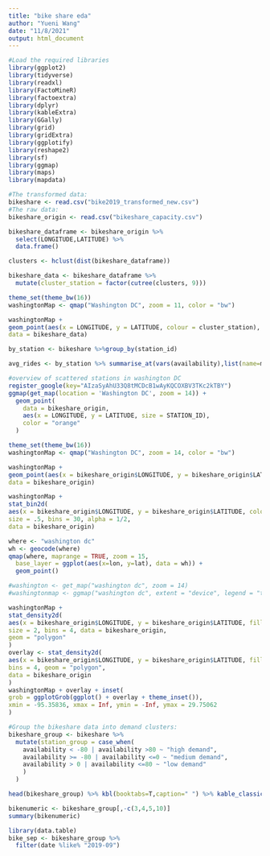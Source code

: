 ```yaml
---
title: "bike share eda"
author: "Yueni Wang"
date: "11/8/2021"
output: html_document
---
```


```r
#Load the required libraries
library(ggplot2)
library(tidyverse)
library(readxl)
library(FactoMineR)
library(factoextra)
library(dplyr)
library(kableExtra)
library(GGally)
library(grid)
library(gridExtra)
library(ggplotify)
library(reshape2)
library(sf)
library(ggmap)
library(maps)
library(mapdata)
```

```r
#The transformed data:
bikeshare <- read.csv("bike2019_transformed_new.csv")
#The raw data:
bikeshare_origin <- read.csv("bikeshare_capacity.csv")
```

```r
bikeshare_dataframe <- bikeshare_origin %>%
  select(LONGITUDE,LATITUDE) %>%
  data.frame()
```

```r
clusters <- hclust(dist(bikeshare_dataframe))
```

```r
bikeshare_data <- bikeshare_dataframe %>%
  mutate(cluster_station = factor(cutree(clusters, 9)))
```

```r
theme_set(theme_bw(16))
washingtonMap <- qmap("Washington DC", zoom = 11, color = "bw")

washingtonMap +
geom_point(aes(x = LONGITUDE, y = LATITUDE, colour = cluster_station),
data = bikeshare_data)
```


```r
by_station <- bikeshare %>%group_by(station_id)
```

```r
avg_rides <- by_station %>% summarise_at(vars(availability),list(name=mean))
```



```r
#overview of scattered stations in washington DC
register_google(key="AIzaSyAhU33Q8tMCDcB1wAyKQCOXBV3TKc2kTBY")
ggmap(get_map(location = 'Washington DC', zoom = 14)) +
  geom_point(
    data = bikeshare_origin, 
    aes(x = LONGITUDE, y = LATITUDE, size = STATION_ID), 
    color = "orange"
  )
```

```r
theme_set(theme_bw(16))
washingtonMap <- qmap("Washington DC", zoom = 14, color = "bw")

washingtonMap +
geom_point(aes(x = bikeshare_origin$LONGITUDE, y = bikeshare_origin$LATITUDE, colour = bikeshare_origin$STATION_ID, size = bikeshare_origin$STATION_ID),
data = bikeshare_origin)

washingtonMap +
stat_bin2d(
aes(x = bikeshare_origin$LONGITUDE, y = bikeshare_origin$LATITUDE, colour = bikeshare_origin$STATION_ID, size = bikeshare_origin$STATION_ID),
size = .5, bins = 30, alpha = 1/2,
data = bikeshare_origin)
```

```r
where <- "washington dc"
wh <- geocode(where)
qmap(where, maprange = TRUE, zoom = 15,
  base_layer = ggplot(aes(x=lon, y=lat), data = wh)) +
  geom_point()
```


```r

#washington <- get_map("washington dc", zoom = 14)
#washingtonmap <- ggmap("washington dc", extent = "device", legend = "topleft")

washingtonMap +
stat_density2d(
aes(x = bikeshare_origin$LONGITUDE, y = bikeshare_origin$LATITUDE, fill = ..level.., alpha = ..level..),
size = 2, bins = 4, data = bikeshare_origin,
geom = "polygon"
)
overlay <- stat_density2d(
aes(x = bikeshare_origin$LONGITUDE, y = bikeshare_origin$LATITUDE, fill = ..level.., alpha = ..level..),
bins = 4, geom = "polygon",
data = bikeshare_origin
)
washingtonMap + overlay + inset(
grob = ggplotGrob(ggplot() + overlay + theme_inset()),
xmin = -95.35836, xmax = Inf, ymin = -Inf, ymax = 29.75062
)
```


```r
#Group the bikeshare data into demand clusters:
bikeshare_group <- bikeshare %>%
  mutate(station_group = case_when(
    availability < -80 | availability >80 ~ "high demand",
    availability >= -80 | availability <=0 ~ "medium demand",
    availability > 0 | availability <=80 ~ "low demand"
    )
  )

```

```r
head(bikeshare_group) %>% kbl(booktabs=T,caption=" ") %>% kable_classic()
```

```r
bikenumeric <- bikeshare_group[,-c(3,4,5,10)]
summary(bikenumeric)
```

```r
library(data.table)
bike_sep <- bikeshare_group %>%
  filter(date %like% "2019-09")
```

